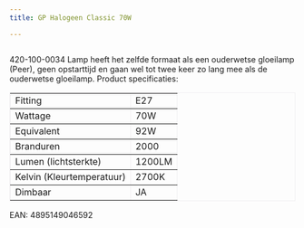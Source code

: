 ```yaml
---
title: GP Halogeen Classic 70W

---
```



<Image src={imageProduct} width={imageProduct.width} alt="" />


420-100-0034
Lamp heeft het zelfde formaat als een ouderwetse gloeilamp (Peer),
geen opstarttijd en gaan wel tot twee keer zo lang mee als de ouderwetse gloeilamp.
Product specificaties:
<table class="tabelproduct" style="border: 1px solid #f0eff1;" border="1">
<tbody>
<tr>
<td>Fitting</td>
<td>E27</td>
</tr>
<tr>
<td>Wattage</td>
<td>70W</td>
</tr>
<tr>
<td>Equivalent</td>
<td>92W</td>
</tr>
<tr>
<td>Branduren</td>
<td>2000</td>
</tr>
<tr>
<td>Lumen (lichtsterkte)</td>
<td>1200LM</td>
</tr>
<tr>
<td>Kelvin (Kleurtemperatuur)</td>
<td>2700K</td>
</tr>
<tr>
<td>Dimbaar</td>
<td>JA</td>
</tr>
</tbody>
</table>
EAN: 4895149046592
